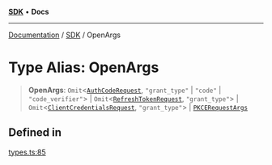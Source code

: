 [**SDK**](../index.mdx) • **Docs**

***

[Documentation](../../index.mdx) / [SDK](../README.mdx) / OpenArgs

# Type Alias: OpenArgs

> **OpenArgs**: `Omit`\<[`AuthCodeRequest`](../interfaces/AuthCodeRequest.mdx), `"grant_type"` \| `"code"` \| `"code_verifier"`\> \| `Omit`\<[`RefreshTokenRequest`](../interfaces/RefreshTokenRequest.mdx), `"grant_type"`\> \| `Omit`\<[`ClientCredentialsRequest`](../interfaces/ClientCredentialsRequest.mdx), `"grant_type"`\> \| [`PKCERequestArgs`](PKCERequestArgs.mdx)

## Defined in

[types.ts:85](https://github.com/monerium/js-monorepo/blob/1f07b3662d18c631941e215c70068d205e95c304/packages/sdk/src/types.ts#L85)
